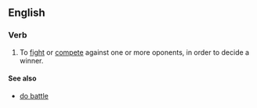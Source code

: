 ==English==

===Verb===
{{en-verb|battles it out|battling it out|battled it out|battled it out}}

# {{intransitive}} To [[fight]] or [[compete]] against one or more oponents, in order to decide a winner.

====See also====
*[[do battle]]